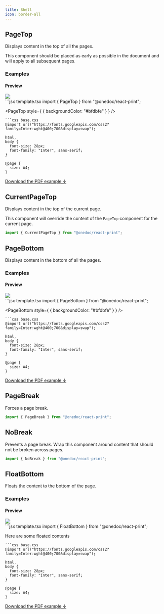 ```yaml
---
title: Shell
icon: border-all
---
```


## PageTop

Displays content in the top of all the pages.

This component should be placed as early as possible in the document and will apply to all subsequent pages.

### Examples

#### Preview

<Frame type="glass"><img className="shadow shadow-black/20" src="/images/previews/pagetop-3b19c9c1/document.1.jpg" style={{ height: '400px' }} /></Frame>

<div style={{paddingTop: "1rem", paddingBottom: "1rem"}}><CodeGroup>
```jsx template.tsx
import { PageTop } from "@onedoc/react-print";

<PageTop style={ { backgroundColor: "#bfdbfe" } } />
```
```css base.css
@import url("https://fonts.googleapis.com/css2?family=Inter:wght@400;700&display=swap");

html,
body {
  font-size: 28px;
  font-family: "Inter", sans-serif;
}

@page {
  size: A4;
}

```
</CodeGroup></div>

<a href="images/previews/pagetop-3b19c9c1/document.pdf">Download the PDF example ↓</a>

## CurrentPageTop

Displays content in the top of the current page.

This component will override the content of the `PageTop` component for the current page.

```jsx
import { CurrentPageTop } from "@onedoc/react-print";
```

## PageBottom

Displays content in the bottom of all the pages.

### Examples

#### Preview

<Frame type="glass"><img className="shadow shadow-black/20" src="/images/previews/pagebottom-f3b9554c/document.1.jpg" style={{ height: '400px' }} /></Frame>

<div style={{paddingTop: "1rem", paddingBottom: "1rem"}}><CodeGroup>
```jsx template.tsx
import { PageBottom } from "@onedoc/react-print";

<PageBottom style={ { backgroundColor: "#bfdbfe" } } />
```
```css base.css
@import url("https://fonts.googleapis.com/css2?family=Inter:wght@400;700&display=swap");

html,
body {
  font-size: 28px;
  font-family: "Inter", sans-serif;
}

@page {
  size: A4;
}

```
</CodeGroup></div>

<a href="images/previews/pagebottom-f3b9554c/document.pdf">Download the PDF example ↓</a>

## PageBreak

Forces a page break.

```jsx
import { PageBreak } from "@onedoc/react-print";
```

## NoBreak

Prevents a page break. Wrap this component around content that should not be broken across pages.

```jsx
import { NoBreak } from "@onedoc/react-print";
```

## FloatBottom

Floats the content to the bottom of the page.

### Examples

#### Preview

<Frame type="glass"><img className="shadow shadow-black/20" src="/images/previews/floatbottom-11460a72/document.1.jpg" style={{ height: '400px' }} /></Frame>

<div style={{paddingTop: "1rem", paddingBottom: "1rem"}}><CodeGroup>
```jsx template.tsx
import { FloatBottom } from "@onedoc/react-print";

<FloatBottom>Here are some floated contents</FloatBottom>
```
```css base.css
@import url("https://fonts.googleapis.com/css2?family=Inter:wght@400;700&display=swap");

html,
body {
  font-size: 28px;
  font-family: "Inter", sans-serif;
}

@page {
  size: A4;
}

```
</CodeGroup></div>

<a href="images/previews/floatbottom-11460a72/document.pdf">Download the PDF example ↓</a>

